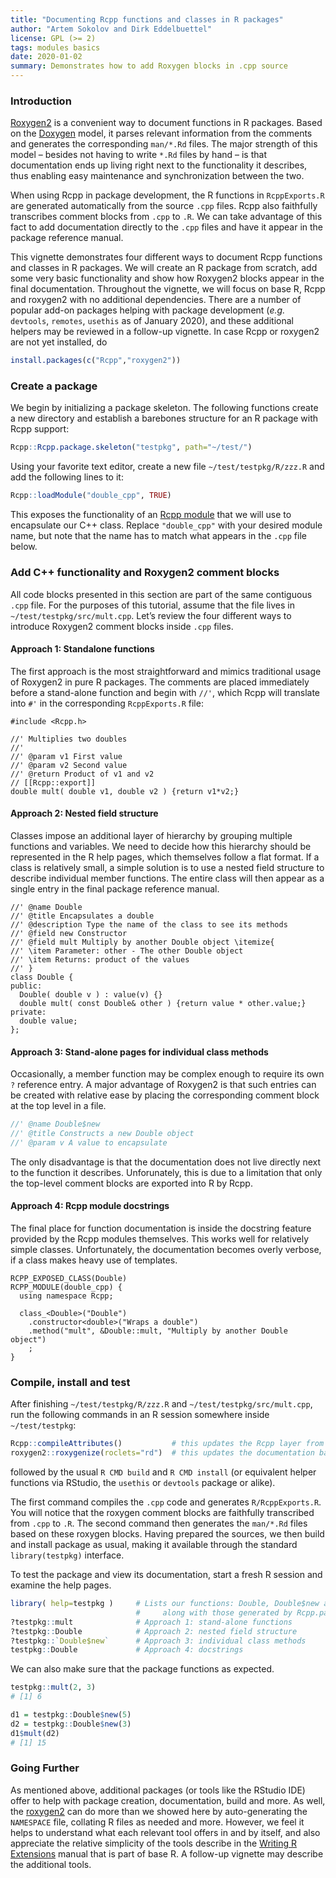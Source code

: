 ```yaml
---
title: "Documenting Rcpp functions and classes in R packages"
author: "Artem Sokolov and Dirk Eddelbuettel"
license: GPL (>= 2)
tags: modules basics
date: 2020-01-02
summary: Demonstrates how to add Roxygen blocks in .cpp source
---
```


### Introduction

[Roxygen2](https://cran.r-project.org/package=roxygen2) is a convenient way to document functions in
R packages. Based on the [Doxygen](https://en.wikipedia.org/wiki/Doxygen) model, it parses relevant
information from the comments and generates the corresponding `man/*.Rd` files. The major strength
of this model -- besides not having to write `*.Rd` files by hand -- is that documentation ends up
living right next to the functionality it describes, thus enabling easy maintenance and
synchronization between the two.

When using Rcpp in package development, the R functions in `RcppExports.R` are generated
automatically from the source `.cpp` files. Rcpp also faithfully transcribes comment blocks from
`.cpp` to `.R`. We can take advantage of this fact to add documentation directly to the `.cpp` files
and have it appear in the package reference manual.

This vignette demonstrates four different ways to document Rcpp functions and classes in R
packages. We will create an R package from scratch, add some very basic functionality and show how
Roxygen2 blocks appear in the final documentation. Throughout the vignette, we will focus on base R,
Rcpp and roxygen2 with no additional dependencies. There are a number of popular add-on packages
helping with package development (_e.g._ `devtools`, `remotes`, `usethis` as of January 2020), and
these additional helpers may be reviewed in a follow-up vignette.  In case
Rcpp or roxygen2 are not yet installed, do

```r
install.packages(c("Rcpp","roxygen2"))
```

### Create a package

We begin by initializing a package skeleton. The following functions create a new directory and
establish a barebones structure for an R package with Rcpp support:

```r
Rcpp::Rcpp.package.skeleton("testpkg", path="~/test/")
```

Using your favorite text editor, create a new file `~/test/testpkg/R/zzz.R` and add the following
lines to it:

```r
Rcpp::loadModule("double_cpp", TRUE)
```

This exposes the functionality of an [Rcpp
module](http://dirk.eddelbuettel.com/code/rcpp/Rcpp-modules.pdf) that we will use to encapsulate our
C++ class. Replace `"double_cpp"` with your desired module name, but note that the name has to match
what appears in the `.cpp` file below.

### Add C++ functionality and Roxygen2 comment blocks

All code blocks presented in this section are part of the same contiguous `.cpp` file. For the
purposes of this tutorial, assume that the file lives in `~/test/testpkg/src/mult.cpp`. Let's review
the four different ways to introduce Roxygen2 comment blocks inside `.cpp` files.

#### Approach 1: Standalone functions

The first approach is the most straightforward and mimics traditional usage of Roxygen2 in pure R
packages. The comments are placed immediately before a stand-alone function and begin with `//'`,
which Rcpp will translate into `#'` in the corresponding `RcppExports.R` file:

```Rcpp
#include <Rcpp.h>

//' Multiplies two doubles
//'
//' @param v1 First value
//' @param v2 Second value
//' @return Product of v1 and v2
// [[Rcpp::export]]
double mult( double v1, double v2 ) {return v1*v2;}
```

#### Approach 2: Nested field structure

Classes impose an additional layer of hierarchy by grouping multiple functions and variables. We
need to decide how this hierarchy should be represented in the R help pages, which themselves follow a
flat format. If a class is relatively small, a simple solution is to use a nested field structure to
describe individual member functions. The entire class will then appear as a single entry in the
final package reference manual.

```Rcpp
//' @name Double
//' @title Encapsulates a double
//' @description Type the name of the class to see its methods
//' @field new Constructor
//' @field mult Multiply by another Double object \itemize{
//' \item Parameter: other - The other Double object
//' \item Returns: product of the values
//' }
class Double {
public:
  Double( double v ) : value(v) {}
  double mult( const Double& other ) {return value * other.value;}
private:
  double value;
};
```

#### Approach 3: Stand-alone pages for individual class methods

Occasionally, a member function may be complex enough to require its own `?` reference entry. A
major advantage of Roxygen2 is that such entries can be created with relative ease by placing the
corresponding comment block at the top level in a file.

```js
//' @name Double$new
//' @title Constructs a new Double object
//' @param v A value to encapsulate
```

The only disadvantage is that the documentation does not live directly next to the function it
describes. Unforunately, this is due to a limitation that only the top-level comment blocks are
exported into R by Rcpp.

#### Approach 4: Rcpp module docstrings

The final place for function documentation is inside the docstring feature provided by the Rcpp
modules themselves. This works well for relatively simple classes. Unfortunately, the documentation
becomes overly verbose, if a class makes heavy use of templates.

```Rcpp
RCPP_EXPOSED_CLASS(Double)
RCPP_MODULE(double_cpp) {
  using namespace Rcpp;

  class_<Double>("Double")
    .constructor<double>("Wraps a double")
    .method("mult", &Double::mult, "Multiply by another Double object")
    ;
}
```

### Compile, install and test

After finishing `~/test/testpkg/R/zzz.R` and `~/test/testpkg/src/mult.cpp`, run the following
commands in an R session somewhere inside `~/test/testpkg`:

```R
Rcpp::compileAttributes()           # this updates the Rcpp layer from C++ to R
roxygen2::roxygenize(roclets="rd")  # this updates the documentation based on roxygen comments
```

followed by the usual `R CMD build` and `R CMD install` (or equivalent helper functions via RStudio,
the `usethis` or `devtools` package or alike). 

The first command compiles the `.cpp` code and generates `R/RcppExports.R`. You will notice that the
roxygen comment blocks are faithfully transcribed from `.cpp` to `.R`. The second command then
generates the `man/*.Rd` files based on these roxygen blocks. Having prepared the sources, we then
build and install package as usual, making it available through the standard `library(testpkg)`
interface.

To test the package and view its documentation, start a fresh R session and examine the help pages.

```R
library( help=testpkg )     # Lists our functions: Double, Double$new and mult
                            #     along with those generated by Rcpp.package.skeleton()
?testpkg::mult              # Approach 1: stand-alone functions
?testpkg::Double            # Approach 2: nested field structure
?testpkg::`Double$new`      # Approach 3: individual class methods
testpkg::Double             # Approach 4: docstrings
```

We can also make sure that the package functions as expected.

```R
testpkg::mult(2, 3)    
# [1] 6

d1 = testpkg::Double$new(5)
d2 = testpkg::Double$new(3)
d1$mult(d2)
# [1] 15
```

### Going Further

As mentioned above, additional packages (or tools like the RStudio IDE) offer to help with package
creation, documentation, build and more.  As well, the
[roxygen2](https://cran.r-project.org/package=roxygen2) can do more than we showed here by
auto-generating the `NAMESPACE` file, collating R files as needed and more. However, we feel it
helps to understand what each relevant tool offers in and by itself, and also appreciate the
relative simplicity of the tools describe in the [Writing R
Extensions](https://cran.r-project.org/doc/manuals/r-release/R-exts.html) manual that is part of
base R.  A follow-up vignette may describe the additional tools.
